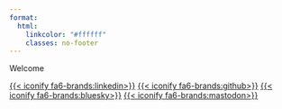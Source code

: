 ```yaml
---
format:
  html:
    linkcolor: "#ffffff"
    classes: no-footer
---
```

<style>
  body {
  background-image: url("images/home_bkg.jpg");
  background-size: cover;
  background-repeat: no-repeat;
}
  
</style>
<div class="container-1">
  <div class="text-homepage" id="name"> Welcome</div>
</div>
<p>
<div class="container-2">
  <div class="icons-homepage"> [{{< iconify fa6-brands:linkedin>}}](https://www.linkedin.com/in/carlosyanez/) [{{< iconify fa6-brands:github>}}](https://github.com/carlosyanez) [{{< iconify fa6-brands:bluesky>}}](https://bsky.app/profile/carlosyanez.id.au) [{{< iconify fa6-brands:mastodon>}}](https://fosstodon.org/@carlosyanez)</div>
</div>

<style>
.nav-footer {
    display: none;
}
</style>
